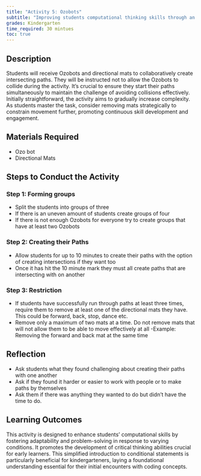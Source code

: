 ```yaml
---
title: "Activity 5: Ozobots"
subtitle: "Improving students computational thinking skills through an conditional activity."
grades: Kindergarten
time_required: 30 mintues
toc: true
---
```


## Description

Students will receive Ozobots and directional mats to collaboratively create intersecting paths. They will be instructed not to allow the Ozobots to collide during the activity. It's crucial to ensure they start their paths simultaneously to maintain the challenge of avoiding collisions effectively. Initially straightforward, the activity aims to gradually increase complexity. As students master the task, consider removing mats strategically to constrain movement further, promoting continuous skill development and engagement.

## Materials Required

- Ozo bot
- Directional Mats

## Steps to Conduct the Activity

### Step 1: Forming groups

- Split the students into groups of three
- If there is an uneven amount of students create groups of four
- If there is not enough Ozobots for everyone try to create groups that have at least two Ozobots

### Step 2: Creating their Paths

- Allow students for up to 10 minutes to create their paths with the option of creating intersections if they want too
- Once it has hit the 10 minute mark they must all create paths that are intersecting with on another

### Step 3: Restriction

- If students have successfully run through paths at least three times, require them to remove at least one of the directional mats they have. This could be forward, back, stop, dance etc.
- Remove only a maximum of two mats at a time. Do not remove mats that will not allow them to be able to move effectively at all
    -Example: Removing the forward and back mat at the same time

## Reflection

- Ask students what they found challenging about creating their paths with one another
- Ask if they found it harder or easier to work with people or to make paths by themselves
- Ask them if there was anything they wanted to do but didn't have the time to do.

## Learning Outcomes

This activity is designed to enhance students' computational skills by fostering adaptability and problem-solving in response to varying conditions. It promotes the development of critical thinking abilities crucial for early learners. This simplified introduction to conditional statements is particularly beneficial for kindergarteners, laying a foundational understanding essential for their initial encounters with coding concepts.


